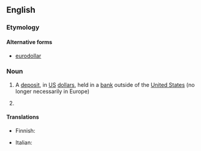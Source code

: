 {{also|eurodollar}}

==English==
{{wikipedia}}

===Etymology===
{{prefix|en|Euro|dollar}}

====Alternative forms====
* [[eurodollar]]

===Noun===
{{en-noun}}

# A [[deposit]], in [[US]] [[dollar]]s, held in a [[bank]] outside of the [[United States]] (no longer necessarily in Europe)
#: {{hyponyms|en|Asiadollar}}
# {{label|en|obsolete|informal}} {{synonym of|en|euro|gloss=[[&euro;]]}} {{gloss|nicknamed used for the unified European currency prior to its introduction and naming; in conversation, media, and fiction}}

====Translations====
{{trans-top|a deposit, in US dollars, held in a bank outside of the United States}}
* Finnish: {{t|fi|eurodollari}}
{{trans-mid}}
* Italian: {{t|it|eurodollaro|m}}
{{trans-bottom}}
